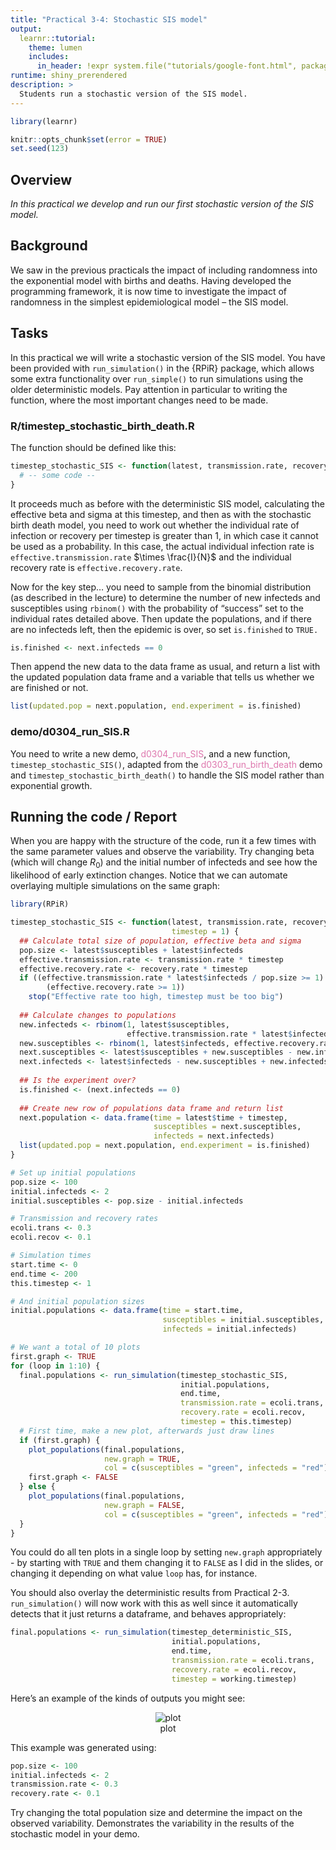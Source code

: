 ```yaml
---
title: "Practical 3-4: Stochastic SIS model"
output: 
  learnr::tutorial:
    theme: lumen
    includes:
      in_header: !expr system.file("tutorials/google-font.html", package = "RPiR")
runtime: shiny_prerendered
description: >
  Students run a stochastic version of the SIS model.
---
```


```r
library(learnr)

knitr::opts_chunk$set(error = TRUE)
set.seed(123)
```

## Overview

*In this practical we develop and run our first stochastic version of the SIS model.*

## Background

We saw in the previous practicals the impact of including randomness into the
exponential model with births and deaths. Having developed the programming 
framework, it is now time to investigate the impact of randomness in the 
simplest epidemiological model – the SIS model.

## Tasks

In this practical we will write a stochastic version of the SIS model. You have 
been provided with `run_simulation()` in the {RPiR} package, which allows some 
extra functionality over `run_simple()` to run simulations using the older
deterministic models. Pay attention in particular to writing 
the function, where the most important changes need to be made.

### R/timestep_stochastic_birth_death.R

The function should be defined like this:

```r
timestep_stochastic_SIS <- function(latest, transmission.rate, recovery.rate, timestep) {
  # -- some code --
}
```

It proceeds much as before with the deterministic SIS model, calculating the 
effective beta and sigma at this timestep, and then as with the stochastic birth 
death model, you need to work out whether the individual rate of infection or 
recovery per timestep is greater than 1, in which case it cannot be used as a
probability. In this case, the actual individual infection rate is 
`effective.transmission.rate` $\times \frac{I}{N}$ and the individual recovery 
rate is `effective.recovery.rate`.

Now for the key step... you need to sample from the binomial distribution (as 
described in the lecture) to determine the number of new infecteds and 
susceptibles using `rbinom()` with the probability of "success" set to the
individual rates detailed above. Then update the populations, and if there are
no infecteds left, then the epidemic is over, so set `is.finished` to `TRUE.` 

```r
is.finished <- next.infecteds == 0
```

Then append the new data to the data frame as usual, and return a list with the
updated population data frame and a variable that tells us whether we are 
finished or not.

```r
list(updated.pop = next.population, end.experiment = is.finished)
```

### demo/d0304_run_SIS.R

You need to write a new demo, <span style="color: #de77ae;">d0304_run_SIS</span>, and 
a new function, `timestep_stochastic_SIS()`, adapted from the
<span style="color: #de77ae;">d0303_run_birth_death</span> demo and
`timestep_stochastic_birth_death()` to handle the 
SIS model rather than exponential growth. 

## Running the code / Report

When you are happy with the structure of the code, run it a few times with the 
same parameter values and observe the variability. Try changing beta (which will
change $R_0$) and the initial number of infecteds and see how the likelihood of
early extinction changes. Notice that we can automate overlaying multiple 
simulations on the same graph:

```r
library(RPiR)

timestep_stochastic_SIS <- function(latest, transmission.rate, recovery.rate, 
                                    timestep = 1) {
  ## Calculate total size of population, effective beta and sigma
  pop.size <- latest$susceptibles + latest$infecteds
  effective.transmission.rate <- transmission.rate * timestep
  effective.recovery.rate <- recovery.rate * timestep
  if ((effective.transmission.rate * latest$infecteds / pop.size >= 1) ||
        (effective.recovery.rate >= 1))
    stop("Effective rate too high, timestep must be too big")
  
  ## Calculate changes to populations
  new.infecteds <- rbinom(1, latest$susceptibles,
                          effective.transmission.rate * latest$infecteds / pop.size)
  new.susceptibles <- rbinom(1, latest$infecteds, effective.recovery.rate) 
  next.susceptibles <- latest$susceptibles + new.susceptibles - new.infecteds
  next.infecteds <- latest$infecteds - new.susceptibles + new.infecteds
  
  ## Is the experiment over?
  is.finished <- (next.infecteds == 0)
  
  ## Create new row of populations data frame and return list
  next.population <- data.frame(time = latest$time + timestep,
                                susceptibles = next.susceptibles,
                                infecteds = next.infecteds)
  list(updated.pop = next.population, end.experiment = is.finished)
}

# Set up initial populations
pop.size <- 100
initial.infecteds <- 2
initial.susceptibles <- pop.size - initial.infecteds

# Transmission and recovery rates
ecoli.trans <- 0.3
ecoli.recov <- 0.1

# Simulation times
start.time <- 0
end.time <- 200
this.timestep <- 1

# And initial population sizes
initial.populations <- data.frame(time = start.time,
                                  susceptibles = initial.susceptibles,
                                  infecteds = initial.infecteds)
```

```r
# We want a total of 10 plots
first.graph <- TRUE 
for (loop in 1:10) {
  final.populations <- run_simulation(timestep_stochastic_SIS,
                                      initial.populations,
                                      end.time,
                                      transmission.rate = ecoli.trans, 
                                      recovery.rate = ecoli.recov, 
                                      timestep = this.timestep)
  # First time, make a new plot, afterwards just draw lines
  if (first.graph) {
    plot_populations(final.populations,
                     new.graph = TRUE, 
                     col = c(susceptibles = "green", infecteds = "red"))
    first.graph <- FALSE 
  } else {
    plot_populations(final.populations,
                     new.graph = FALSE,
                     col = c(susceptibles = "green", infecteds = "red"))
  }
}
```

You could do all ten plots in a single loop by setting `new.graph` appropriately
- by starting with `TRUE` and them changing it to `FALSE` as I did in the slides,
or changing it depending on what value `loop` has, for instance.  

You should also overlay the deterministic results from Practical 2-3. 
`run_simulation()` will now work with this as well since it automatically 
detects that it just returns a dataframe, and behaves appropriately:

```r
final.populations <- run_simulation(timestep_deterministic_SIS, 
                                    initial.populations,
                                    end.time,
                                    transmission.rate = ecoli.trans,
                                    recovery.rate = ecoli.recov, 
                                    timestep = working.timestep)
```

Here's an example of the kinds of outputs you might see:

<center>![plot](images/3-4.gif)</center>

This example was generated using:

```r
pop.size <- 100
initial.infecteds <- 2
transmission.rate <- 0.3
recovery.rate <- 0.1
```

Try changing 
the total population size and determine the impact on the observed variability.
Demonstrates the variability in the results of the stochastic model in your demo.
